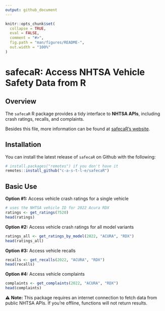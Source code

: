 ```yaml
---
output: github_document
---
```


<!-- README.md is generated from README.Rmd. Please edit that file -->

```r
knitr::opts_chunk$set(
  collapse = TRUE,
  eval = FALSE,
  comment = "#>",
  fig.path = "man/figures/README-",
  out.width = "100%"
)
```

# safecaR: Access NHTSA Vehicle Safety Data from R

## Overview

The `safecaR` R package provides a tidy interface to **NHTSA APIs**, including crash ratings, recalls, and complaints.

Besides this file, more information can be found at [safecaR's website](https://c-a-s-t-l-e.github.io/safecaR/).

## Installation

You can install the latest release of `safecaR` on Github with the following:

```r
# install.packages("remotes") if you don't have it
remotes::install_github("c-a-s-t-l-e/safecaR")
```

## Basic Use

**Option #1:** Access vehicle crash ratings for a single vehicle
```r
# uses the NHTSA vehicle ID for 2022 Acura RDX
ratings <- get_ratings(7520)
head(ratings)
```

**Option #2:** Access vehicle crash ratings for all model variants
```r
ratings_all <- get_ratings_by_model(2022, "ACURA", "RDX")
head(ratings_all)
```


**Option #3:** Access vehicle recalls
```r
recalls <- get_recalls(2022, "ACURA", "RDX")
head(recalls)
```

**Option #4:** Access vehicle complaints
```r
complaints <- get_complaints(2022, "ACURA", "RDX")
head(complaints)
```

⚠️ **Note:** This package requires an internet connection to fetch data from public NHTSA APIs. If you're offline, functions will not return results.

